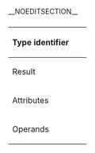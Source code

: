 __NOEDITSECTION__
==={{{name}}}===

{|
|-
! style="text-align:left; padding-right: 20px; vertical-align:top;" | Type&nbsp;identifier
| style="vertical-align:top;" | <code>{{{type}}}</code>
|-
! style="text-align:left; padding-right: 20px; vertical-align:top;" | Result
| style="vertical-align:top;" |
{{{result}}}
|-
! style="text-align:left; padding-right: 20px; vertical-align:top;" | Attributes
| style="vertical-align:top;" |
{{{attributes}}}
|-
! style="text-align:left; padding-right: 20px; vertical-align:top;" | Operands
| style="vertical-align:top;" |
{{{operands}}}
|}